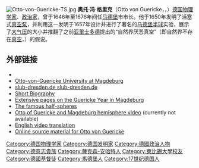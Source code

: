 {{Unreferenced|time=2017-01-26T16:41:48+00:00}}
[[File:Otto-von-Guericke-TS.jpg|thumb]]
'''奥托·冯·格里克'''（Otto von Guericke，{{IPA-de|ˈʔɔto fɔn ˈɡeːʁɪkə|lang}}，{{bd|1602年|11月20日|1686年|5月11日}}）[[德国|德国]][[物理学家|物理学家]]、[[政治家|政治家]]，曾于1646年至1676年间任[[马德堡|马德堡]]市市长。他于1650年发明了活塞式[[真空泵|真空泵]]，并利用这一发明于1657年设计并进行了著名的[[马德堡半球|马德堡半球]]实验，展示了[[大气压|大气压]]的大小并推翻了之前[[亚里士多德|亚里士多德]]提出的“自然界厌恶真空”（即自然界不存在[[真空|真空]]，{{tsl|en|horror vacui|恐怖真空}}）的假说。

==外部链接==
{{commonscat}}
* {{Internet Archive author |sname=Otto von Guericke}}
*[http://www.ovgu.de/?lang=en Otto-von-Guericke University at Magdeburg] {{Wayback|url=http://www.ovgu.de/?lang=en |date=20201203113221 }}
*[http://www.slub-dresden.de/sammlungen/digitale-sammlungen/werkansicht/cache.off?tx_dlf%5Bid%5D=12669&tx_dlf%5Bpage%5D=1&tx_dlf%5Bpointer%5D=0 slub-dresden.de slub-dresden.de] {{Wayback|url=http://www.slub-dresden.de/sammlungen/digitale-sammlungen/werkansicht/cache.off?tx_dlf%5Bid%5D=12669&tx_dlf%5Bpage%5D=1&tx_dlf%5Bpointer%5D=0 |date=20150927083639 }}
*[http://www.desy.de/expo2000/deutsch/dhtmlbrowser/webthemen/04_vakuum/ottovonguericke_druck.htm Short Biography] {{Wayback|url=http://www.desy.de/expo2000/deutsch/dhtmlbrowser/webthemen/04_vakuum/ottovonguericke_druck.htm |date=20181005143308 }}
*[https://web.archive.org/web/20030909025021/http://www.volksstimme.de/guericke/default.asp?column=introduktion Extensive pages on the Guericke Year in Magdeburg]
*[http://www.deutsches-museum.de/en/collections/ausgewaehlte-objekte/meisterwerke-i/halbkugel/ The famous half-spheres]{{Webarchive|url=https://archive.is/20130105173306/http://www.deutsches-museum.de/en/collections/ausgewaehlte-objekte/meisterwerke-i/halbkugel/ |date=2013-01-05 }}
*[https://web.archive.org/web/20041209124538/http://video.uni-magdeburg.de/film.php?Kennz=8 Otto of Guericke and Magdeburg hemisphere video] (currently not available)
*[http://www.mdcc-fun.de/rhythm.university/otto.gericke.video.translation.introduction.html English video translation] {{Wayback|url=http://www.mdcc-fun.de/rhythm.university/otto.gericke.video.translation.introduction.html |date=20181004051329 }}
*[http://www.thomaseconlon.info/OttovonGuericke1.html Online source material for Otto von Guericke]{{dead link|date=2017年12月 |bot=InternetArchiveBot |fix-attempted=yes }}

{{Authority control}}
{{DEFAULTSORT:Guericke, Otto von}}
[[Category:德国物理学家|Category:德国物理学家]]
[[Category:德国发明家|Category:德国发明家]]
[[Category:德國政治人物|Category:德國政治人物]]
[[Category:德意志貴族|Category:德意志貴族]]
[[Category:薩克森-安哈特人|Category:薩克森-安哈特人]]
[[Category:萊比錫大學校友|Category:萊比錫大學校友]]
[[Category:德國基督徒|Category:德國基督徒]]
[[Category:馬德堡人|Category:馬德堡人]]
[[Category:17世纪德国人|Category:17世纪德国人]]
{{德国人物小作品}}